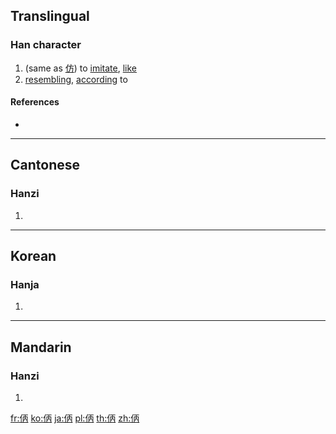 ==Translingual==

===Han character===
{{Han char|rn=9|rad=人|as=05|sn=7|four=|canj=OMOB|ids=⿰[[亻]][[丙]]}}

# (same as [[仿]]) to [[imitate]], [[like]]
# [[resembling]], [[according]] to

====References====
* {{Han ref|kx=0096.190|hdz=10130.050|uh=3442|ud=13378}}

----

==Cantonese==

===Hanzi===
{{yue-hanzi|jyut=[[fong2]], [[pong4]]|y=fong2, pong4}}

# {{defn|lang=yue|sort=人05}}

----

==Korean==

===Hanja===
{{ko-hanja|hangeul=방|rv=bang|mr=pang|y=pang|eumhun=헤매다|ehrv=hemaeda|ehmr=hemaeda|ehy=heymayta}}

# {{defn|lang=ko|sort=人05}}

----

==Mandarin==

===Hanzi===
{{cmn-hanzi|pin=[[fǎng]] ([[fang3]]), [[páng]] ([[pang2]])|wg=fang<sup>3</sup>, p'ang<sup>2</sup>}}

# {{defn|lang=cmn|sort=人05}}

[[fr:㑂]]
[[ko:㑂]]
[[ja:㑂]]
[[pl:㑂]]
[[th:㑂]]
[[zh:㑂]]